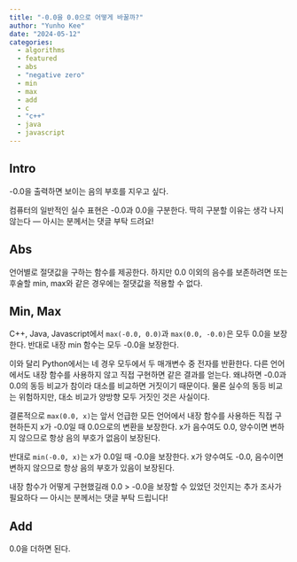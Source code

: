 ```yaml
---
title: "-0.0을 0.0으로 어떻게 바꿀까?"
author: "Yunho Kee"
date: "2024-05-12"
categories:
  - algorithms
  - featured
  - abs
  - "negative zero"
  - min
  - max
  - add
  - c
  - "c++"
  - java
  - javascript
---
```


## Intro

-0.0을 출력하면 보이는 음의 부호를 지우고 싶다.

컴퓨터의 일반적인 실수 표현은 -0.0과 0.0을 구분한다. 딱히 구분할 이유는 생각 나지 않는다 &mdash; 아시는 분께서는 댓글 부탁 드려요!

## Abs

언어별로 절댓값을 구하는 함수를 제공한다. 하지만 0.0 이외의 음수를 보존하려면 또는 후술할 min, max와 같은 경우에는 절댓값을 적용할 수 없다.

## Min, Max

C++, Java, Javascript에서 `max(-0.0, 0.0)`과 `max(0.0, -0.0)`은 모두 0.0을 보장한다. 반대로 내장 min 함수는 모두 -0.0을 보장한다.

이와 달리 Python에서는 네 경우 모두에서 두 매개변수 중 전자를 반환한다. 다른 언어에서도 내장 함수를 사용하지 않고 직접 구현하면 같은 결과를 얻는다. 왜냐하면 -0.0과 0.0의 동등 비교가 참이라 대소를 비교하면 거짓이기 때문이다. 물론 실수의 동등 비교는 위험하지만, 대소 비교가 양방향 모두 거짓인 것은 사실이다.

결론적으로 `max(0.0, x)`는 앞서 언급한 모든 언어에서 내장 함수를 사용하든 직접 구현하든지 x가 -0.0일 때 0.0으로의 변환을 보장한다. x가 음수여도 0.0, 양수이면 변하지 않으므로 항상 음의 부호가 없음이 보장된다.

반대로 `min(-0.0, x)`는 x가 0.0일 때 -0.0을 보장한다. x가 양수여도 -0.0, 음수이면 변하지 않으므로 항상 음의 부호가 있음이 보장된다.

내장 함수가 어떻게 구현했길래 0.0 > -0.0을 보장할 수 있었던 것인지는 추가 조사가 필요하다 &mdash; 아시는 분께서는 댓글 부탁 드립니다!

## Add

0.0을 더하면 된다.